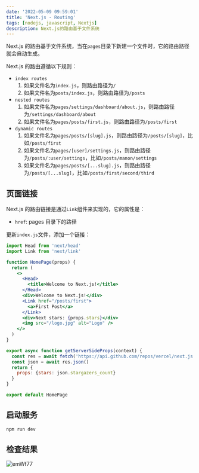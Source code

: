 ```yaml
---
date: '2022-05-09 09:59:01'
title: 'Next.js - Routing'
tags: [nodejs, javascript, Nextjs]
description: Next.js的路由基于文件系统
---
```


Next.js 的路由基于文件系统，当在`pages`目录下新建一个文件时，它的路由路径就会自动生成。

Next.js 的路由遵循以下规则：

- `index routes`
  1. 如果文件名为`index.js`，则路由路径为`/`
  2. 如果文件名为`posts/index.js`，则路由路径为`/posts`
- `nested routes`
  1. 如果文件名为`pages/settings/dashboard/about.js`，则路由路径为`/settings/dashboard/about`
  2. 如果文件名为`pages/posts/first.js`，则路由路径为`/posts/first`
- `dynamic routes`
  1. 如果文件名为`pages/posts/[slug].js`，则路由路径为`/posts/[slug]`，比如`/posts/first`
  2. 如果文件名为`pages/[user]/settings.js`，则路由路径为`/posts/:user/settings`，比如`/posts/manon/settings`
  3. 如果文件名为`pages/posts/[...slug].js`，则路由路径为`/posts/[...slug]`，比如`/posts/first/second/third`

## 页面链接

Next.js 的路由链接是通过`Link`组件来实现的，它的属性是：

- `href`: pages 目录下的路径

更新`index.js`文件，添加一个链接：

```jsx
import Head from 'next/head'
import Link from 'next/link'

function HomePage(props) {
  return (
    <>
      <Head>
        <title>Welcome to Next.js!</title>
      </Head>
      <div>Welcome to Next.js!</div>
      <Link href="/posts/first">
        <a>First Post</a>
      </Link>
      <div>Next stars: {props.stars}</div>
      <img src="/logo.jpg" alt="Logo" />
    </>
  )
}

export async function getServerSideProps(context) {
  const res = await fetch('https://api.github.com/repos/vercel/next.js')
  const json = await res.json()
  return {
    props: {stars: json.stargazers_count}
  }
}

export default HomePage
```

## 启动服务

```bash
npm run dev
```

## 检查结果

![emWf77](https://cdn.jsdelivr.net/gh/manonicu/pics@master/uPic/emWf77.png)
